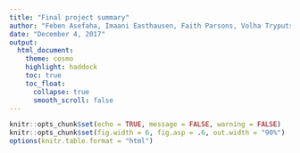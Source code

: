 ```yaml
---
title: "Final project summary"
author: "Feben Asefaha, Imaani Easthausen, Faith Parsons, Volha Tryputsen"
date: "December 4, 2017"
output: 
  html_document:
    theme: cosmo
    highlight: haddock
    toc: true
    toc_float:
      collapse: true
      smooth_scroll: false
---
```


```r
knitr::opts_chunk$set(echo = TRUE, message = FALSE, warning = FALSE)
knitr::opts_chunk$set(fig.width = 6, fig.asp = .6, out.width = "90%")
options(knitr.table.format = "html") 
```

